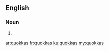 ==English==

===Noun===
{{head|en|plural}}

# {{plural of|quokka|lang=en}}

[[ar:quokkas]]
[[fr:quokkas]]
[[ku:quokkas]]
[[my:quokkas]]